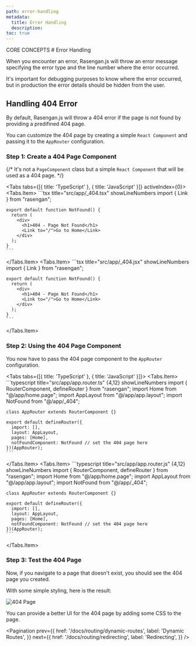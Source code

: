 ```yaml
---
path: error-handling
metadata:
  title: Error Handling
  description:
toc: true
---
```



<span className="text-[12px] font-mono-regular text-foreground/60">
  CORE CONCEPTS
</span>
# Error Handling

When you encounter an error, Rasengan.js will throw an error message specifying the error type and the line number where the error occurred.

It's important for debugging purposes to know where the error occurred, but in production the error details should be hidden from the user.

## Handling 404 Error

By default, Rasengan.js will throw a 404 error if the page is not found by providing a predifined 404 page.

You can customize the 404 page by creating a simple `React Component` and passing it to the `AppRouter` configuration.

### Step 1: Create a 404 Page Component

{/* <AlertBox type="info">
  It's not a `PageComponent` class but a simple `React Component` that will be
  used as a 404 page.
</AlertBox> */}

<Tabs tabs={[{ title: 'TypeScript' }, { title: 'JavaScript' }]} activeIndex={0}>
  <Tabs.Item>
    ```tsx title="src/app/_404.tsx" showLineNumbers
    import { Link } from "rasengan";

    export default function NotFound() {
      return (
        <div>
          <h1>404 - Page Not Found</h1>
          <Link to="/">Go to Home</Link>
        </div>
      );
    }
    ```
  </Tabs.Item>
  <Tabs.Item>
    ```tsx title="src/app/_404.jsx" showLineNumbers
    import { Link } from "rasengan";

    export default function NotFound() {
      return (
        <div>
          <h1>404 - Page Not Found</h1>
          <Link to="/">Go to Home</Link>
        </div>
      );
    }
    ```
  </Tabs.Item>
</Tabs>

### Step 2: Using the 404 Page Component

You now have to pass the 404 page component to the `AppRouter` configuration.

<Tabs tabs={[{ title: 'TypeScript' }, { title: 'JavaScript' }]}>
  <Tabs.Item>
    ```typescript title="src/app/app.router.ts" {4,12} showLineNumbers
    import { RouterComponent, defineRouter } from "rasengan";
    import Home from "@/app/home.page";
    import AppLayout from "@/app/app.layout";
    import NotFound from "@/app/_404";

    class AppRouter extends RouterComponent {}

    export default defineRouter({
      import: [],
      layout: AppLayout,
      pages: [Home],
      notFoundComponent: NotFound // set the 404 page here
    })(AppRouter);
    ```
  </Tabs.Item>
  <Tabs.Item>
    ```typescript title="src/app/app.router.js" {4,12} showLineNumbers
    import { RouterComponent, defineRouter } from "rasengan";
    import Home from "@/app/home.page";
    import AppLayout from "@/app/app.layout";
    import NotFound from "@/app/_404";

    class AppRouter extends RouterComponent {}

    export default defineRouter({
      import: [],
      layout: AppLayout,
      pages: [Home],
      notFoundComponent: NotFound // set the 404 page here
    })(AppRouter);
    ```
  </Tabs.Item>
</Tabs>

### Step 3: Test the 404 Page

Now, if you navigate to a page that doesn't exist, you should see the 404 page you created.

With some simple styling, here is the result:

![404 Page](/assets/images/404.webp)

You can provide a better UI for the 404 page by adding some CSS to the page.

<Pagination 
  prev={{
    href: '/docs/routing/dynamic-routes',
    label: 'Dynamic Routes',
  }}
  next={{
    href: '/docs/routing/redirecting',
    label: 'Redirecting',
  }}
/>